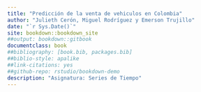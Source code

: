 ```yaml
--- 
title: "Predicción de la venta de vehiculos en Colombia"
author: "Julieth Cerón, Miguel Rodríguez y Emerson Trujillo"
date: "`r Sys.Date()`"
site: bookdown::bookdown_site
##output: bookdown::gitbook
documentclass: book
##bibliography: [book.bib, packages.bib]
##biblio-style: apalike
##link-citations: yes
##github-repo: rstudio/bookdown-demo
description: "Asignatura: Series de Tiempo"
---
```








